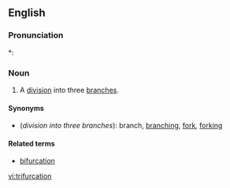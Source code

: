 ==English==

===Pronunciation===
*: {{rhymes|eɪʃǝn}}

===Noun===
{{en-noun}}

# A [[division]] into three [[branch]]es.

====Synonyms====
* (''division into three branches''): branch, [[branching]], [[fork]], [[forking]]

====Related terms====
* [[bifurcation]]

[[vi:trifurcation]]